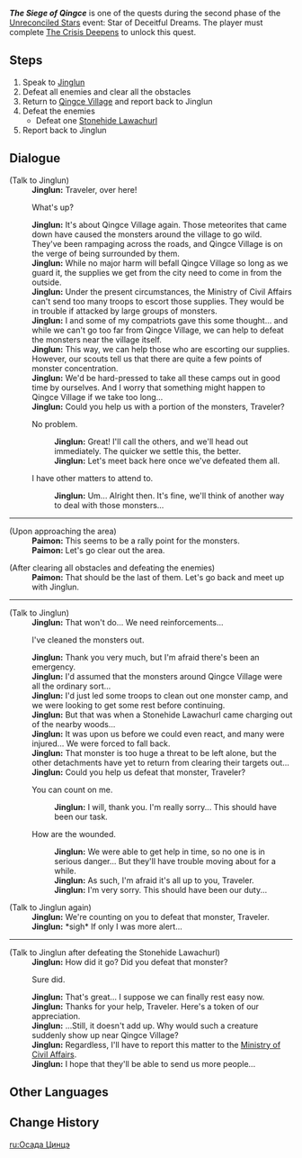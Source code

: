 {{Quest Infobox
|id            = 41130
|type          = World
|image         = 
|region        = Liyue
|area          = Bishui Plain
|event_name    = Unreconciled Stars
|summary       = Jinglun asks the Traveler to help him take care of rampaging monsters around Qingce Village.
|requirement   = Complete [[The Crisis Deepens]]
|startLocation = [[Bishui Plain]], [[Liyue]]
|mora          = 25,000
|primogems     = 40
|other         = {{Card|Fading Star's Might|20}}
|characters    = Jinglun; Paimon; Traveler
}}
'''''The Siege of Qingce''''' is one of the quests during the second phase of the [[Unreconciled Stars]] event: Star of Deceitful Dreams. The player must complete [[The Crisis Deepens]] to unlock this quest.

==Steps==
#Speak to [[Jinglun]]
#Defeat all enemies and clear all the obstacles
#Return to [[Qingce Village]] and report back to Jinglun
#Defeat the enemies
#*Defeat one [[Stonehide Lawachurl]]
#Report back to Jinglun

==Dialogue==
{{Quest Description|The Millelith soldier Jinglun is fretting about how to defeat the monsters around Qingce Village...}}
{{Dialogue start}}
;(Talk to Jinglun)
:'''Jinglun:''' Traveler, over here!
:{{DIcon}} What's up?
:'''Jinglun:''' It's about Qingce Village again. Those meteorites that came down have caused the monsters around the village to go wild. They've been rampaging across the roads, and Qingce Village is on the verge of being surrounded by them.
:'''Jinglun:''' While no major harm will befall Qingce Village so long as we guard it, the supplies we get from the city need to come in from the outside.
:'''Jinglun:''' Under the present circumstances, the Ministry of Civil Affairs can't send too many troops to escort those supplies. They would be in trouble if attacked by large groups of monsters.
:'''Jinglun:''' I and some of my compatriots gave this some thought... and while we can't go too far from Qingce Village, we can help to defeat the monsters near the village itself.
:'''Jinglun:''' This way, we can help those who are escorting our supplies. However, our scouts tell us that there are quite a few points of monster concentration.
:'''Jinglun:''' We'd be hard-pressed to take all these camps out in good time by ourselves. And I worry that something might happen to Qingce Village if we take too long...
:'''Jinglun:''' Could you help us with a portion of the monsters, Traveler?
:{{DIcon}} No problem.
::'''Jinglun:''' Great! I'll call the others, and we'll head out immediately. The quicker we settle this, the better.
::'''Jinglun:''' Let's meet back here once we've defeated them all.
:{{DIcon}} I have other matters to attend to.
::'''Jinglun:''' Um... Alright then. It's fine, we'll think of another way to deal with those monsters...
----
;(Upon approaching the area)
:'''Paimon:''' This seems to be a rally point for the monsters.
:'''Paimon:''' Let's go clear out the area.

;(After clearing all obstacles and defeating the enemies)
:'''Paimon:''' That should be the last of them. Let's go back and meet up with Jinglun.
----
;(Talk to Jinglun)
:'''Jinglun:''' That won't do... We need reinforcements...
:{{DIcon}} I've cleaned the monsters out.
:'''Jinglun:''' Thank you very much, but I'm afraid there's been an emergency.
:'''Jinglun:''' I'd assumed that the monsters around Qingce Village were all the ordinary sort...
:'''Jinglun:''' I'd just led some troops to clean out one monster camp, and we were looking to get some rest before continuing.
:'''Jinglun:''' But that was when a Stonehide Lawachurl came charging out of the nearby woods...
:'''Jinglun:''' It was upon us before we could even react, and many were injured... We were forced to fall back.
:'''Jinglun:''' That monster is too huge a threat to be left alone, but the other detachments have yet to return from clearing their targets out...
:'''Jinglun:''' Could you help us defeat that monster, Traveler?
:{{DIcon}} You can count on me.
::'''Jinglun:''' I will, thank you. I'm really sorry... This should have been our task.
:{{DIcon}} How are the wounded.
::'''Jinglun:''' We were able to get help in time, so no one is in serious danger... But they'll have trouble moving about for a while.
::'''Jinglun:''' As such, I'm afraid it's all up to you, Traveler.
::'''Jinglun:''' I'm very sorry. This should have been our duty...

;(Talk to Jinglun again)
:'''Jinglun:''' We're counting on you to defeat that monster, Traveler.
:'''Jinglun:''' *sigh* If only I was more alert...
----
;(Talk to Jinglun after defeating the Stonehide Lawachurl)
:'''Jinglun:''' How did it go? Did you defeat that monster?
:{{DIcon}} Sure did.
:'''Jinglun:''' That's great... I suppose we can finally rest easy now.
:'''Jinglun:''' Thanks for your help, Traveler. Here's a token of our appreciation.
:'''Jinglun:''' ...Still, it doesn't add up. Why would such a creature suddenly show up near Qingce Village?
:'''Jinglun:''' Regardless, I'll have to report this matter to the [[Ministry of Civil Affairs]].
:'''Jinglun:''' I hope that they'll be able to send us more people...
{{Dialogue end}}

==Other Languages==
{{Other Languages
|en      = The Siege of Qingce
|zhs     = 轻策之围
|zhs_rm  = Qīngcè zhī Wéi
|zht     = 輕策之圍
|zht_rm  = Qīngcè zhī Wéi
|zh_tl   = The Siege of Qingce
|ja      = 軽策の囲い
|ja_rm   = Keisaku no Kakoi{{Assumed}}
|ja_tl   = Qingce's Enclosure
|ko      = 포위된 경책
|ko_rm   = Powidoen Gyeongchaek
|ko_tl   = Surrounded Qingce
|es      = El asedio de Chingtsé
|es_tl   = The Siege of Qingce
|fr      = Le siège de Qingce
|fr_tl   = The Siege of Qingce
|ru      = Осада Цинцэ
|ru_tl   = The Siege of Qingce
|th      = Qingce ที่ถูกล้อม
|th_rm   = 
|th_tl   = 
|vi      = Vòng Vây Khinh Sách
|vi_tl   = 
|de      = Die Belagerung von Qingce
|de_tl   = The Siege of Qingce
|id      = Pengepungan Qingce
|id_tl   = The Siege of Qingce
|pt      = O Cerco de Qingce
|pt_tl   = The Siege of Qingce
}}

==Change History==
{{Change History|1.1}}

[[ru:Осада Цинцэ]]